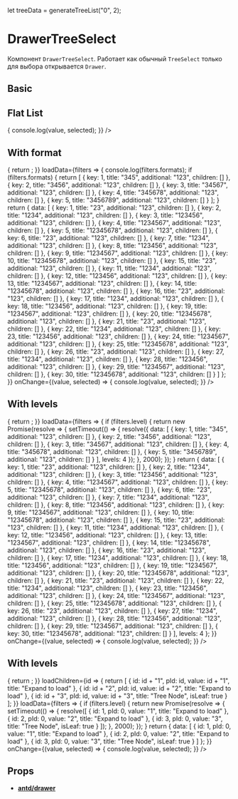 let treeData = generateTreeList("0", 2);

<Meta title="Components/Select/DrawerTreeSelect" component={DrawerTreeSelect} />

# DrawerTreeSelect

Компонент `DrawerTreeSelect`. Работает как обычный `TreeSelect` только для
выбора открывается `Drawer`.

## Basic

<Preview>
  <Story name="Basic">
    <DrawerTreeSelect
      placeholder="Select tree"
      showSearch
      multiple
      allowClear
      treeCheckable={true}
      showCheckAll={true}
      treeData={treeData}
    />
  </Story>
</Preview>

## Flat List

<Preview>
  <Story name="Flat list">
    <DrawerTreeSelect
      placeholder="Select tree"
      showSearch
      allowClear
      treeCheckable={true}
      isFlatList={true}
      treeNodeFilterProp="title"
      value=""
      treeData={[
        { key: 1, title: "23", additional: "123", children: [] },
        { key: 2, title: "1234", additional: "123", children: [] },
        { key: 3, title: "123456", additional: "123", children: [] },
        { key: 4, title: "1234567", additional: "123", children: [] },
        { key: 5, title: "12345678", additional: "123", children: [] },
        { key: 6, title: "23", additional: "123", children: [] },
        { key: 7, title: "1234", additional: "123", children: [] },
        { key: 8, title: "123456", additional: "123", children: [] },
        { key: 9, title: "1234567", additional: "123", children: [] },
        { key: 10, title: "12345678", additional: "123", children: [] },
        { key: 15, title: "23", additional: "123", children: [] },
        { key: 11, title: "1234", additional: "123", children: [] },
        { key: 12, title: "123456", additional: "123", children: [] },
        { key: 13, title: "1234567", additional: "123", children: [] },
        { key: 14, title: "12345678", additional: "123", children: [] },
        { key: 16, title: "23", additional: "123", children: [] },
        { key: 17, title: "1234", additional: "123", children: [] },
        { key: 18, title: "123456", additional: "123", children: [] },
        { key: 19, title: "1234567", additional: "123", children: [] },
        { key: 20, title: "12345678", additional: "123", children: [] },
        { key: 21, title: "23", additional: "123", children: [] },
        { key: 22, title: "1234", additional: "123", children: [] },
        { key: 23, title: "123456", additional: "123", children: [] },
        { key: 24, title: "1234567", additional: "123", children: [] },
        { key: 25, title: "12345678", additional: "123", children: [] },
        { key: 26, title: "23", additional: "123", children: [] },
        { key: 27, title: "1234", additional: "123", children: [] },
        { key: 28, title: "123456", additional: "123", children: [] },
        { key: 29, title: "1234567", additional: "123", children: [] },
        { key: 30, title: "12345678", additional: "123", children: [] }
      ]}
      onChange={(value, selected) => {
        console.log(value, selected);
      }}
    />
  </Story>
</Preview>

## With format

<Preview>
  <Story name="With format">
    <DrawerTreeSelect
      placeholder="Select tree"
      showSearch
      allowClear
      treeCheckable={true}
      treeNodeFilterProp="title"
      value=""
      formatRender={({ onChange }) => {
        return <Helper onChange={onChange} />;
      }}
      loadData={filters => {
        console.log(filters.formats);
        if (filters.formats) {
          return [
            { key: 1, title: "345", additional: "123", children: [] },
            { key: 2, title: "3456", additional: "123", children: [] },
            { key: 3, title: "34567", additional: "123", children: [] },
            { key: 4, title: "345678", additional: "123", children: [] },
            { key: 5, title: "3456789", additional: "123", children: [] }
          ];
        }
        return {
          data: [
            { key: 1, title: "23", additional: "123", children: [] },
            { key: 2, title: "1234", additional: "123", children: [] },
            { key: 3, title: "123456", additional: "123", children: [] },
            { key: 4, title: "1234567", additional: "123", children: [] },
            { key: 5, title: "12345678", additional: "123", children: [] },
            { key: 6, title: "23", additional: "123", children: [] },
            { key: 7, title: "1234", additional: "123", children: [] },
            { key: 8, title: "123456", additional: "123", children: [] },
            { key: 9, title: "1234567", additional: "123", children: [] },
            { key: 10, title: "12345678", additional: "123", children: [] },
            { key: 15, title: "23", additional: "123", children: [] },
            { key: 11, title: "1234", additional: "123", children: [] },
            { key: 12, title: "123456", additional: "123", children: [] },
            { key: 13, title: "1234567", additional: "123", children: [] },
            { key: 14, title: "12345678", additional: "123", children: [] },
            { key: 16, title: "23", additional: "123", children: [] },
            { key: 17, title: "1234", additional: "123", children: [] },
            { key: 18, title: "123456", additional: "123", children: [] },
            { key: 19, title: "1234567", additional: "123", children: [] },
            { key: 20, title: "12345678", additional: "123", children: [] },
            { key: 21, title: "23", additional: "123", children: [] },
            { key: 22, title: "1234", additional: "123", children: [] },
            { key: 23, title: "123456", additional: "123", children: [] },
            { key: 24, title: "1234567", additional: "123", children: [] },
            { key: 25, title: "12345678", additional: "123", children: [] },
            { key: 26, title: "23", additional: "123", children: [] },
            { key: 27, title: "1234", additional: "123", children: [] },
            { key: 28, title: "123456", additional: "123", children: [] },
            { key: 29, title: "1234567", additional: "123", children: [] },
            { key: 30, title: "12345678", additional: "123", children: [] }
          ]
        };
      }}
      onChange={(value, selected) => {
        console.log(value, selected);
      }}
    />
  </Story>
</Preview>

## With levels

<Preview>
  <Story name="With levels">
    <DrawerTreeSelect
      placeholder="Select tree"
      showSearch
      showLevels
      allowClear
      treeCheckable={true}
      treeNodeFilterProp="title"
      value=""
      formatRender={({ onChange }) => {
        return <Helper onChange={onChange} />;
      }}
      loadData={filters => {
        if (filters.level) {
          return new Promise(resolve => {
            setTimeout(() => {
              resolve({
                data: [
                  { key: 1, title: "345", additional: "123", children: [] },
                  { key: 2, title: "3456", additional: "123", children: [] },
                  { key: 3, title: "34567", additional: "123", children: [] },
                  { key: 4, title: "345678", additional: "123", children: [] },
                  { key: 5, title: "3456789", additional: "123", children: [] }
                ],
                levels: 4
              });
            }, 2000);
          });
        }
        return {
          data: [
            { key: 1, title: "23", additional: "123", children: [] },
            { key: 2, title: "1234", additional: "123", children: [] },
            { key: 3, title: "123456", additional: "123", children: [] },
            { key: 4, title: "1234567", additional: "123", children: [] },
            { key: 5, title: "12345678", additional: "123", children: [] },
            { key: 6, title: "23", additional: "123", children: [] },
            { key: 7, title: "1234", additional: "123", children: [] },
            { key: 8, title: "123456", additional: "123", children: [] },
            { key: 9, title: "1234567", additional: "123", children: [] },
            { key: 10, title: "12345678", additional: "123", children: [] },
            { key: 15, title: "23", additional: "123", children: [] },
            { key: 11, title: "1234", additional: "123", children: [] },
            { key: 12, title: "123456", additional: "123", children: [] },
            { key: 13, title: "1234567", additional: "123", children: [] },
            { key: 14, title: "12345678", additional: "123", children: [] },
            { key: 16, title: "23", additional: "123", children: [] },
            { key: 17, title: "1234", additional: "123", children: [] },
            { key: 18, title: "123456", additional: "123", children: [] },
            { key: 19, title: "1234567", additional: "123", children: [] },
            { key: 20, title: "12345678", additional: "123", children: [] },
            { key: 21, title: "23", additional: "123", children: [] },
            { key: 22, title: "1234", additional: "123", children: [] },
            { key: 23, title: "123456", additional: "123", children: [] },
            { key: 24, title: "1234567", additional: "123", children: [] },
            { key: 25, title: "12345678", additional: "123", children: [] },
            { key: 26, title: "23", additional: "123", children: [] },
            { key: 27, title: "1234", additional: "123", children: [] },
            { key: 28, title: "123456", additional: "123", children: [] },
            { key: 29, title: "1234567", additional: "123", children: [] },
            { key: 30, title: "12345678", additional: "123", children: [] }
          ],
          levels: 4
        };
      }}
      onChange={(value, selected) => {
        console.log(value, selected);
      }}
    />
  </Story>
</Preview>

## With levels

<Preview>
  <Story name="Async expand">
    <DrawerTreeSelect
      placeholder="Select tree"
      showSearch
      showLevels
      allowClear
      treeDataSimpleMode
      treeCheckable={true}
      treeNodeFilterProp="title"
      value=""
      formatRender={({ onChange }) => {
        return <Helper onChange={onChange} />;
      }}
      loadChildren={id => {
        return [
          { id: id + "1", pId: id, value: id + "1", title: "Expand to load" },
          { id: id + "2", pId: id, value: id + "2", title: "Expand to load" },
          {
            id: id + "3",
            pId: id,
            value: id + "3",
            title: "Tree Node",
            isLeaf: true
          }
        ];
      }}
      loadData={filters => {
        if (filters.level) {
          return new Promise(resolve => {
            setTimeout(() => {
              resolve([
                { id: 1, pId: 0, value: "1", title: "Expand to load" },
                { id: 2, pId: 0, value: "2", title: "Expand to load" },
                { id: 3, pId: 0, value: "3", title: "Tree Node", isLeaf: true }
              ]);
            }, 2000);
          });
        }
        return {
          data: [
            { id: 1, pId: 0, value: "1", title: "Expand to load" },
            { id: 2, pId: 0, value: "2", title: "Expand to load" },
            { id: 3, pId: 0, value: "3", title: "Tree Node", isLeaf: true }
          ]
        };
      }}
      onChange={(value, selected) => {
        console.log(value, selected);
      }}
    />
  </Story>
</Preview>

## Props

- [**antd/drawer**](https://ant.design/components/drawer/#API)

<Props of={DrawerTreeSelect} />
